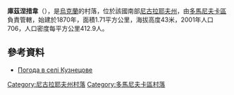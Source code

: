 {{coord|47|45|10|N|30|57|45|E|scale:100000|display=title}}

'''庫茲涅措韋'''（{{lang-uk|Кузнецове}}），是[[烏克蘭|烏克蘭]]的村落，位於該國南部[[尼古拉耶夫州|尼古拉耶夫州]]，由[[多馬尼夫卡區|多馬尼夫卡區]]負責管轄，始建於1870年，面積1.71平方公里，海拔高度43米，2001年人口706，人口密度每平方公里412.9人。

==參考資料==
* [http://weather.in.ua/ua/nikolaevskaja/12619 Погода в селі Кузнецове] {{Wayback|url=http://weather.in.ua/ua/nikolaevskaja/12619 |date=20210419193327 }}

[[Category:尼古拉耶夫州村落|Category:尼古拉耶夫州村落]]
[[Category:多馬尼夫卡區村落|Category:多馬尼夫卡區村落]]


{{Mykolaiv-geo-stub}}